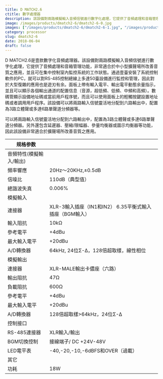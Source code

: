 ```yaml
---
title: D MATCH2.6
ctitle: 數字處理器
description: 該設備對兩路模擬輸入音頻信號進行數字化處理，它提供了音頻處理和音箱管理功能，非常適合於中小型擴聲場所改善音質之應用，並且可在集中控制室內監控系統的工作狀態。
image: /images/products/dmatch2-6/dmatch2-6-0.jpg
images: ["/images/products/dmatch2-6/dmatch2-6-1.jpg", "/images/products/dmatch2-6/dmatch2-6-2.jpg"]
category: processor
slug: dmatch2-6
date: 2018-06-04
draft: false
---
```


  
D MATCH2.6是壹款數字化音頻處理器。該設備對兩路模擬輸入音頻信號進行數字化處理，它提供了音頻處理和音箱管理功能，非常適合於中小型擴聲場所改善音質之應用，並且可在集中控制室內監控系統的工作狀態。通過壹臺安裝了系統控制軟件的PC，就可以對RS-485控制總線上多達50臺設備進行監控和管理，因此對於大型復雜的應用也是遊刃有余。面板上帶有輸入電平、輸出電平動態余量指示，並且可以顯示各個輸出通道的配置信息（音源，超低頻、低頻、中頻和高頻）。數碼管顯示設備地址碼或當前用戶程序號，而且可以使用面板上的輕觸按鍵設置地址碼或者調用用戶程序。該設備可以將兩路輸入信號靈活地分配到六路輸出中，配置為3路立體聲或多達6路單聲道分頻器等。  

可以將兩路輸入信號靈活地分配到六路輸出中，配置為3路立體聲或多達6路單聲道分頻器。另外還包含延遲器、壓縮/限幅器、參量均衡器或圖示均衡器等功能，因此該設備非常適合於擴聲場所改善音質之應用。  
  
| 规格参数        |              |
| ------------- | -------------------------------------- |
| 音頻特性(模擬輸入/輸出) |                                        |
| 頻率響應          | 20Hz～20KHz,±0.5dB                      |
| 信噪比           | 110dB（典型值）                             |
| 總諧波失真         | 0.006%                                 |
| 模擬輸入          |                                        |
| 連接器           | XLR-3輸入插座（IN1和IN2）  6.35平衡式輸入插座（BGM輸入） |
| 輸入阻抗          | 10kΩ                                   |
| 參考電平          | +4dBu                                  |
| 最大輸入電平        | +20dBu                                 |
| A/D轉換器        | 64kHz, 24位Σ-Δ，128倍超取樣，線性相位             |
| 模擬輸出          |                                        |
| 連接器           | XLR-MALE輸出卡儂座（六路）                      |
| 輸出阻抗          | 47Ω                                    |
| 負載阻抗          | 600Ω                                   |
| 參考電平          | +4dBu                                  |
| 最大輸入電平        | +20dBu                                 |
| A/D轉換器        | 128倍超取樣>64kHz，24位Σ-Δ                   |
| 控制接口          |                                        |
| RS-485連接器     | XLR輸入/輸出                               |
| BGM切換控制       | 接線端子/ DC +24V-48V                      |
| LED電平表        | -40,-20,-10,-6dBFS和OVER（過載）            |
| 其它            |                                        |
| 功耗            | 18W                                    |
